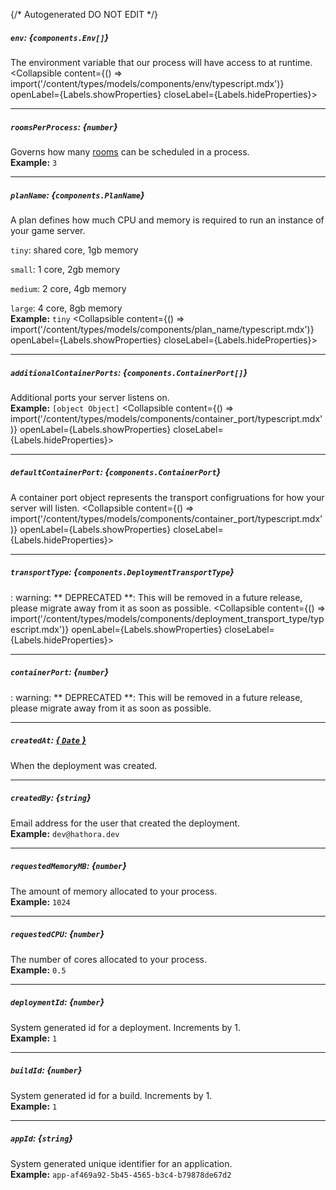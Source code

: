 {/* Autogenerated DO NOT EDIT  */}

##### `env`: *{`components.Env[]`}*
The environment variable that our process will have access to at runtime.
<Collapsible content={() => import('/content/types/models/components/env/typescript.mdx')} openLabel={Labels.showProperties} closeLabel={Labels.hideProperties}>
</Collapsible>

---
##### `roomsPerProcess`: *{`number`}*
Governs how many [rooms](https://hathora.dev/docs/concepts/hathora\-entities\#room) can be scheduled in a process.
<br/>
**Example:** `3`

---
##### `planName`: *{`components.PlanName`}*
A plan defines how much CPU and memory is required to run an instance of your game server.

`tiny`: shared core, 1gb memory

`small`: 1 core, 2gb memory

`medium`: 2 core, 4gb memory

`large`: 4 core, 8gb memory
<br/>
**Example:** `tiny`
<Collapsible content={() => import('/content/types/models/components/plan_name/typescript.mdx')} openLabel={Labels.showProperties} closeLabel={Labels.hideProperties}>
</Collapsible>

---
##### `additionalContainerPorts`: *{`components.ContainerPort[]`}*
Additional ports your server listens on.
<br/>
**Example:** `[object Object]`
<Collapsible content={() => import('/content/types/models/components/container_port/typescript.mdx')} openLabel={Labels.showProperties} closeLabel={Labels.hideProperties}>
</Collapsible>

---
##### `defaultContainerPort`: *{`components.ContainerPort`}*
A container port object represents the transport configruations for how your server will listen.
<Collapsible content={() => import('/content/types/models/components/container_port/typescript.mdx')} openLabel={Labels.showProperties} closeLabel={Labels.hideProperties}>
</Collapsible>

---
##### `transportType`: *{`components.DeploymentTransportType`}*
: warning: \*\* DEPRECATED \*\*: This will be removed in a future release, please migrate away from it as soon as possible.
<Collapsible content={() => import('/content/types/models/components/deployment_transport_type/typescript.mdx')} openLabel={Labels.showProperties} closeLabel={Labels.hideProperties}>
</Collapsible>

---
##### `containerPort`: *{`number`}*
: warning: \*\* DEPRECATED \*\*: This will be removed in a future release, please migrate away from it as soon as possible.

---
##### `createdAt`: [*{ `Date` }*](https://developer.mozilla.org/en-US/docs/Web/JavaScript/Reference/Global_Objects/Date)
When the deployment was created.

---
##### `createdBy`: *{`string`}*
Email address for the user that created the deployment.
<br/>
**Example:** `dev@hathora.dev`

---
##### `requestedMemoryMB`: *{`number`}*
The amount of memory allocated to your process.
<br/>
**Example:** `1024`

---
##### `requestedCPU`: *{`number`}*
The number of cores allocated to your process.
<br/>
**Example:** `0.5`

---
##### `deploymentId`: *{`number`}*
System generated id for a deployment. Increments by 1.
<br/>
**Example:** `1`

---
##### `buildId`: *{`number`}*
System generated id for a build. Increments by 1.
<br/>
**Example:** `1`

---
##### `appId`: *{`string`}*
System generated unique identifier for an application.
<br/>
**Example:** `app-af469a92-5b45-4565-b3c4-b79878de67d2`


